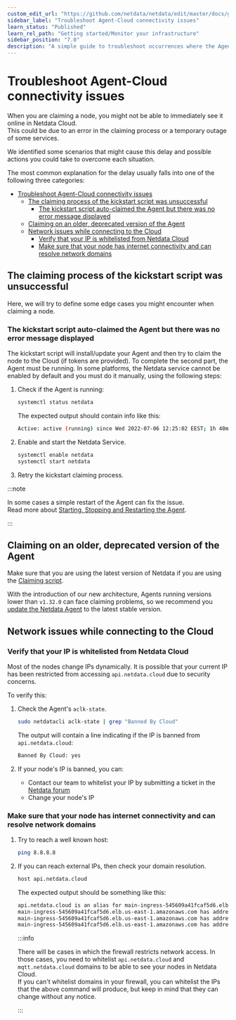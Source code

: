 ```yaml
---
custom_edit_url: "https://github.com/netdata/netdata/edit/master/docs/guides/troubleshoot/troubleshooting-agent-with-cloud-connection.md"
sidebar_label: "Troubleshoot Agent-Cloud connectivity issues"
learn_status: "Published"
learn_rel_path: "Getting started/Monitor your infrastructure"
sidebar_position: "7.0"
description: "A simple guide to troubleshoot occurrences where the Agent is showing as offline after claiming."
---
```



# Troubleshoot Agent-Cloud connectivity issues

When you are claiming a node, you might not be able to immediately see it online in Netdata Cloud.  
This could be due to an error in the claiming process or a temporary outage of some services.

We identified some scenarios that might cause this delay and possible actions you could take to overcome each situation.

The most common explanation for the delay usually falls into one of the following three categories:

- [Troubleshoot Agent-Cloud connectivity issues](#troubleshoot-agent-cloud-connectivity-issues)
  - [The claiming process of the kickstart script was unsuccessful](#the-claiming-process-of-the-kickstart-script-was-unsuccessful)
    - [The kickstart script auto-claimed the Agent but there was no error message displayed](#the-kickstart-script-auto-claimed-the-agent-but-there-was-no-error-message-displayed)
  - [Claiming on an older, deprecated version of the Agent](#claiming-on-an-older-deprecated-version-of-the-agent)
  - [Network issues while connecting to the Cloud](#network-issues-while-connecting-to-the-cloud)
    - [Verify that your IP is whitelisted from Netdata Cloud](#verify-that-your-ip-is-whitelisted-from-netdata-cloud)
    - [Make sure that your node has internet connectivity and can resolve network domains](#make-sure-that-your-node-has-internet-connectivity-and-can-resolve-network-domains)

## The claiming process of the kickstart script was unsuccessful

Here, we will try to define some edge cases you might encounter when claiming a node.

### The kickstart script auto-claimed the Agent but there was no error message displayed

The kickstart script will install/update your Agent and then try to claim the node to the Cloud (if tokens are provided). To
complete the second part, the Agent must be running. In some platforms, the Netdata service cannot be enabled by default
and you must do it manually, using the following steps:

1. Check if the Agent is running:

    ```bash
    systemctl status netdata
    ```

    The expected output should contain info like this:

    ```bash
    Active: active (running) since Wed 2022-07-06 12:25:02 EEST; 1h 40min ago
    ```

2. Enable and start the Netdata Service.

    ```bash
    systemctl enable netdata
    systemctl start netdata
    ```

3. Retry the kickstart claiming process.

:::note

In some cases a simple restart of the Agent can fix the issue.  
Read more about [Starting, Stopping and Restarting the Agent](/docs/nightly/getting-started/manage-and-configure/start-stop-or-restart-the-netdata-agent).

:::

## Claiming on an older, deprecated version of the Agent

Make sure that you are using the latest version of Netdata if you are using the [Claiming script](https://learn.netdata.cloud/docs/agent/claim#claiming-script).

With the introduction of our new architecture, Agents running versions lower than `v1.32.0` can face claiming problems, so we recommend you [update the Netdata Agent](/docs/nightly/installation/update-netdata) to the latest stable version.

## Network issues while connecting to the Cloud

### Verify that your IP is whitelisted from Netdata Cloud

Most of the nodes change IPs dynamically. It is possible that your current IP has been restricted from accessing `api.netdata.cloud` due to security concerns.

To verify this:

1. Check the Agent's `aclk-state`.

    ```bash
    sudo netdatacli aclk-state | grep "Banned By Cloud"
    ```

    The output will contain a line indicating if the IP is banned from `api.netdata.cloud`:

    ```bash
    Banned By Cloud: yes
    ```

2. If your node's IP is banned, you can:

    - Contact our team to whitelist your IP by submitting a ticket in the [Netdata forum](https://community.netdata.cloud/)
    - Change your node's IP

### Make sure that your node has internet connectivity and can resolve network domains

1. Try to reach a well known host:

    ```bash
    ping 8.8.8.8
    ```
  
2. If you can reach external IPs, then check your domain resolution.

    ```bash
    host api.netdata.cloud
    ```

    The expected output should be something like this:

    ```bash
    api.netdata.cloud is an alias for main-ingress-545609a41fcaf5d6.elb.us-east-1.amazonaws.com.
    main-ingress-545609a41fcaf5d6.elb.us-east-1.amazonaws.com has address 54.198.178.11
    main-ingress-545609a41fcaf5d6.elb.us-east-1.amazonaws.com has address 44.207.131.212
    main-ingress-545609a41fcaf5d6.elb.us-east-1.amazonaws.com has address 44.196.50.41
    ```

    :::info

    There will be cases in which the firewall restricts network access. In those cases, you need to whitelist `api.netdata.cloud` and `mqtt.netdata.cloud` domains to be able to see your nodes in Netdata Cloud.  
    If you can't whitelist domains in your firewall, you can whitelist the IPs that the above command will produce, but keep in mind that they can change without any notice.

    :::
